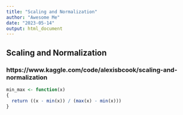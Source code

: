 ```yaml
---
title: "Scaling and Normalization"
author: "Awesome Me"
date: "2023-05-14"
output: html_document
---
```


## Scaling and Normalization
### https://www.kaggle.com/code/alexisbcook/scaling-and-normalization

```r

min_max <- function(x) 
{
  return ((x - min(x)) / (max(x) - min(x)))
}

```